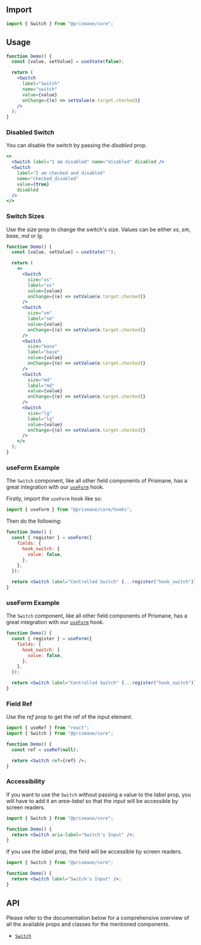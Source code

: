 ## Import

```js
import { Switch } from "@prismane/core";
```

## Usage

```jsx preview
function Demo() {
  const [value, setValue] = useState(false);

  return (
    <Switch
      label="Switch"
      name="switch"
      value={value}
      onChange={(e) => setValue(e.target.checked)}
    />
  );
}
```

### Disabled Switch

You can disable the switch by passing the _disabled_ prop.

```jsx preview
<>
  <Switch label="I am disabled" name="disabled" disabled />
  <Switch
    label="I am checked and disabled"
    name="checked_disabled"
    value={true}
    disabled
  />
</>
```

### Switch Sizes

Use the _size_ prop to change the switch's size. Values can be either _xs_, _sm_, _base_, _md_ or _lg_.

```jsx preview
function Demo() {
  const [value, setValue] = useState("");

  return (
    <>
      <Switch
        size="xs"
        label="xs"
        value={value}
        onChange={(e) => setValue(e.target.checked)}
      />
      <Switch
        size="sm"
        label="sm"
        value={value}
        onChange={(e) => setValue(e.target.checked)}
      />
      <Switch
        size="base"
        label="base"
        value={value}
        onChange={(e) => setValue(e.target.checked)}
      />
      <Switch
        size="md"
        label="md"
        value={value}
        onChange={(e) => setValue(e.target.checked)}
      />
      <Switch
        size="lg"
        label="lg"
        value={value}
        onChange={(e) => setValue(e.target.checked)}
      />
    </>
  );
}
```

### useForm Example

The `Switch` component, like all other field components of Prismane, has a great integration with our [`useForm`](/docs/hooks/use-form) hook.

Firstly, import the `useForm` hook like so:

```js
import { useForm } from "@prismane/core/hooks";
```

Then do the following:

```jsx preview
function Demo() {
  const { register } = useForm({
    fields: {
      hook_switch: {
        value: false,
      },
    },
  });

  return <Switch label="Controlled Switch" {...register("hook_switch")} />;
}
```

### useForm Example

The `Switch` component, like all other field components of Prismane, has a great integration with our [`useForm`](/docs/hooks/use-form) hook.

```jsx preview
function Demo() {
  const { register } = useForm({
    fields: {
      hook_switch: {
        value: false,
      },
    },
  });

  return <Switch label="Controlled Switch" {...register("hook_switch")} />;
}
```

### Field Ref

Use the _ref_ prop to get the ref of the input element.

```jsx
import { useRef } from "react";
import { Switch } from "@prismane/core";

function Demo() {
  const ref = useRef(null);

  return <Switch ref={ref} />;
}
```

### Accessibility

If you want to use the `Switch` without passing a value to the _label_ prop, you will have to add it an _area-label_ so that the input will be accessible by screen readers.

```jsx
import { Switch } from "@prismane/core";

function Demo() {
  return <Switch aria-label="Switch's Input" />;
}
```

If you use the _label_ prop, the field will be accessible by screen readers.

```jsx
import { Switch } from "@prismane/core";

function Demo() {
  return <Switch label="Switch's Input" />;
}
```

## API

Please refer to the documentation below for a comprehensive overview of all the available props and classes for the mentioned components.

- [`Switch`](/docs/components-api/switch-api)
